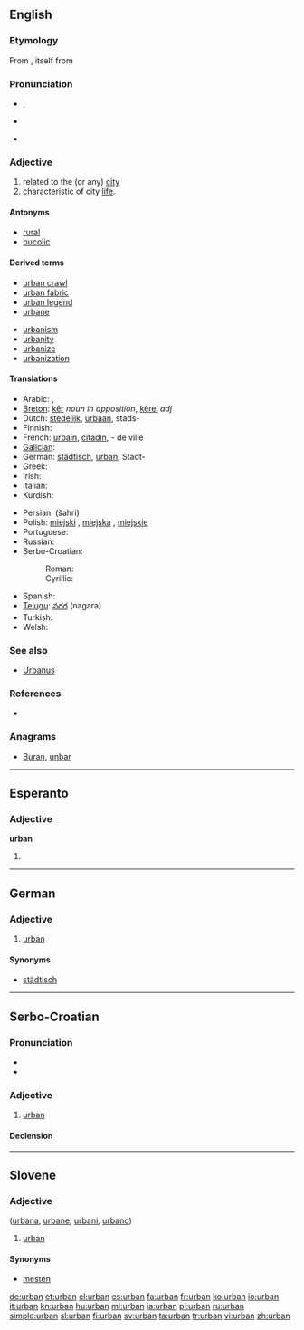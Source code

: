 {{also|Urban}}
==English==

===Etymology===
From {{etyl|la}} {{term|urbanus|lang=la}}, itself from {{term|urbs||city|lang=la}}

===Pronunciation===
* {{a|UK}} {{IPA|/ˈɜːbən/}}, {{SAMPA|/"3:rb@n/}}
*: {{rhymes|ɜː(r)bən}}
* {{a|US}} {{IPA|/ˈɝbən/}}
* {{hyphenation|ur|ban}}

===Adjective===
{{en-adj}}

# related to the (or any) [[city]]
# characteristic of city [[life]].

====Antonyms====
* [[rural]]
* [[bucolic]]

====Derived terms====
{{top2}}
* [[urban crawl]]
* [[urban fabric]]
* [[urban legend]]
* [[urbane]]
{{mid2}}
* [[urbanism]]
* [[urbanity]]
* [[urbanize]]
* [[urbanization]]
{{bottom}}

====Translations====
{{trans-top|of the city; characteristic of city life}}
* Arabic: {{Arab|[[حضري]]}}, {{Arab|[[متمدن]]}}
* [[Breton]]: [[kêr]] ''noun in apposition'', [[kêrel]] ''adj''
* Dutch: [[stedelijk]], [[urbaan]], stads-
* Finnish: {{t+|fi|urbaani}}
* French: [[urbain]], [[citadin]], - de ville
* [[Galician]]: {{t-|gl|urbano|xs=Galician}}
* German: [[städtisch]], [[urban#German|urban]], Stadt-
* Greek: {{t+|el|αστικός|m}}
* Irish: {{t-|ga|uirbeach|xs=Irish}}
* Italian: {{t-|it|urbano|m}}
* Kurdish: {{ku-Arab|[[شارستانی]]}}
{{trans-mid}}
* Persian: {{fa-Arab|[[شهری]]}} (šahri)
* Polish: [[miejski]] {{m}}, [[miejska]] {{f}}, [[miejskie]] {{n}}
* Portuguese: {{t+|pt|urbano}}
* Russian: {{t+|ru|городской|m}}
* Serbo-Croatian:
*: Roman: {{tø|sh|gradski|xs=Serbo-Croatian}}
*: Cyrillic: {{tø|sh|градски|sc=Cyrl|xs=Serbo-Croatian}}
* Spanish: {{t+|es|urbano}}
* [[Telugu]]: [[నగర]] (nagara)
* Turkish: {{t|tr|kentsel}}
* Welsh: {{t-|cy|trefol|xs=Welsh}}
{{trans-bottom}}

===See also===
* [[Urbanus]]

===References===
* {{R:Websters}}

===Anagrams===
* [[Buran#English|Buran]], [[unbar#English|unbar]]

----

==Esperanto==

===Adjective===
'''urban'''

# {{eo-form of|urb|an}}

----

==German==

===Adjective===
{{de-adj|comparative=urbaner|superlative=urbansten}}

# [[urban#English|urban]]

====Synonyms====
* [[städtisch]]

----

==Serbo-Croatian==

===Pronunciation===
* {{IPA|/ûrbaːn/|lang=sh}} 
* {{hyphenation|ur|ban}}

===Adjective===
{{sh-adjective|head=ȕrbān|def=urbani|def_a=ȕrbānī|r|урбан|у̏рба̄н}}

# [[#English|urban]]

====Declension====
{{sh-adj-defindef|urban|o}}

----

==Slovene==

===Adjective===
{{sl-adj|-}} ([[urbana]], [[urbane]], [[urbani]], [[urbano]])

# [[urban#English|urban]]

====Synonyms====
* [[mesten]]

[[de:urban]]
[[et:urban]]
[[el:urban]]
[[es:urban]]
[[fa:urban]]
[[fr:urban]]
[[ko:urban]]
[[io:urban]]
[[it:urban]]
[[kn:urban]]
[[hu:urban]]
[[ml:urban]]
[[ja:urban]]
[[pl:urban]]
[[ru:urban]]
[[simple:urban]]
[[sl:urban]]
[[fi:urban]]
[[sv:urban]]
[[ta:urban]]
[[tr:urban]]
[[vi:urban]]
[[zh:urban]]